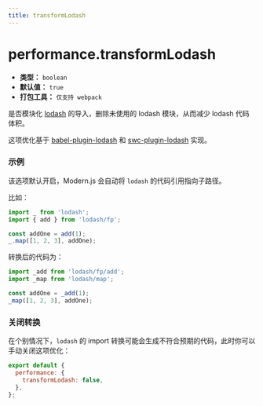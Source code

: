 ```yaml
---
title: transformLodash
---
```


# performance.transformLodash

- **类型：** `boolean`
- **默认值：** `true`
- **打包工具：** `仅支持 webpack`

是否模块化 [lodash](https://www.npmjs.com/package/lodash) 的导入，删除未使用的 lodash 模块，从而减少 lodash 代码体积。

这项优化基于 [babel-plugin-lodash](https://www.npmjs.com/package/babel-plugin-lodash) 和 [swc-plugin-lodash](https://github.com/web-infra-dev/swc-plugins/tree/main/crates/plugin_lodash) 实现。

### 示例

该选项默认开启，Modern.js 会自动将 `lodash` 的代码引用指向子路径。

比如：

```ts title="input.js"
import _ from 'lodash';
import { add } from 'lodash/fp';

const addOne = add(1);
_.map([1, 2, 3], addOne);
```

转换后的代码为：

```ts title="output.js"
import _add from 'lodash/fp/add';
import _map from 'lodash/map';

const addOne = _add(1);
_map([1, 2, 3], addOne);
```

### 关闭转换

在个别情况下，`lodash` 的 import 转换可能会生成不符合预期的代码，此时你可以手动关闭这项优化：

```js
export default {
  performance: {
    transformLodash: false,
  },
};
```
